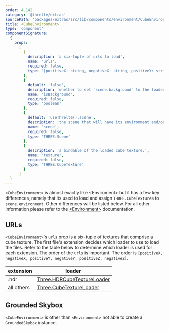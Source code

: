 ```yaml
---
order: 4.142
category: '@threlte/extras'
sourcePath: 'packages/extras/src/lib/components/environment/CubeEnvironment/CubeEnvironment.svelte'
title: <CubeEnvironment>
type: 'component'
componentSignature:
  {
    props:
      [
        {
          description: 'a six-tuple of urls to load',
          name: 'urls',
          required: false,
          type: '[positiveX: string, negativeX: string, positiveY: string, negativeY: string, positiveZ: string, negativeZ: string]'
        },
        {
          default: 'false',
          description: 'whether to set `scene.background` to the loaded environment texture',
          name: 'isBackground',
          required: false,
          type: 'boolean'
        },
        {
          default: 'useThrelte().scene',
          description: 'the scene that will have its environment and/or background set',
          name: 'scene',
          required: false,
          type: 'THREE.Scene'
        },
        {
          description: 'a bindable of the loaded cube texture.',
          name: 'texture',
          required: false,
          type: 'THREE.CubeTexture'
        }
      ]
  }
---
```


`<CubeEnvironment>` is almost exactly like \<Enviroment> but it has a few key
differences, namely that its used to load and assign `THREE.CubeTexture`s to
`scene.environment`. Other differences will be listed below. For all other
information please refer to the
[\<Environment>](/docs/reference/extras/environment) documentation.

<Example path="extras/cube-environment/basic" />

## URLs

`<CubeEnvironment>`'s `urls` prop is a six-tuple of textures that comprise a
cube texture. The first file's extension decides which loader to use to load the
files. Refer to the table below to determine which loader is used for each
extension. The order of the `urls` is important. The order is `[positiveX,
negativeX, positiveY, negativeY, positiveZ, negativeZ]`.

| extension  | loader                                                                                                                  |
| ---------- | ----------------------------------------------------------------------------------------------------------------------- |
| .hdr       | [Three.HDRCubeTextureLoader](https://github.com/mrdoob/three.js/blob/dev/examples/jsm/loaders/HDRCubeTextureLoader.js/) |
| all others | [Three.CubeTextureLoader](https://threejs.org/docs/#api/en/loaders/CubeTextureLoader)                                   |

## Grounded Skybox

`<CubeEnvironment>` is other than `<Environment>` not able to create a
`GroundedSkybox` instance.
